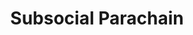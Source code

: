 ---
title: "Subsocial Parachain"
description: "Subsocial Parachain data indexing and API access"
---